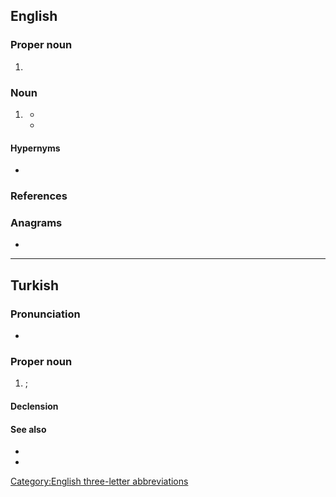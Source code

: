 {{also|abd.|A.B.D.}}
==English==

===Proper noun===
{{en-proper noun}}

# {{non-gloss definition|Airport code for [[Abadan]], [[Iran]].<ref>{{cite-book|last=|first= |authorlink= |coauthors= |editor=Morris, William|others= |title=The American Heritage Dictionary of the English Language|year=1969|url= |format= |accessdate= |accessyear= |accessmonth= |edition= |date= |year_published=1971|month= |publisher=American Heritage Publishing Co., Inc.|location=New York, NY |doi= |isbn=0-395-09066-0|lccn= |ol= |page=1|chapter= |chapterurl= |quote=}}</ref>}}

===Noun===
{{en-noun|-}}

# {{lb|en|academics}} {{abbreviation of|en|all but dissertation|gloss=A description of the status of a [[doctoral]] [[student]] who has completed all [[Ph.D.]] degree requirements except the doctoral [[dissertation]].}}
#* {{quote-book|en|title=Maid in the U.S.A.|passage=Most of my employers knew I was a graduate student, and fortunately, most seemed reluctant to ask me too many questions. Our mutual slience served as a way to deal with the status inconsistency of a house wife with a B.A. hiring a '''ABD''' to clean her house.|year=1992|author=Mary Romero|page=6|isbn=0415906113|chapter=Intersection of Biography and History: My Intellectual Journey|lccn=92-90|publisher=Routledge}}
#* {{quote-journal|en|passage=The most common reason for such episodes is that a student takes a job before completing a thesis, usually after attaining '''ABD''' (all but dissertation) status.|title=So You Want to Earn a Ph.D. in Economics?: How Long Do You Think It Will Take?|work=The Journal of Human Resources|year=2001|page=366|first=John|last=Siegfried|issue=2|volume=36|first2=Wendy|last2=Stock}}

====Hypernyms====
* {{l|en|abt}}

===References===
<references/>

===Anagrams===
* {{anagrams|en|a=abd|ADB|BDA|D.B.A.|DAB|DBA|bad|d/b/a|dab|dba}}

[[Category:English three-letter abbreviations]]

----

==Turkish==

===Pronunciation===
* {{IPA|tr|/aːbeːdeː/}}

===Proper noun===
{{tr-proper noun}}

# {{place|tr|country|cont/North America|t=USA}}; {{initialism of|tr|Amerika Birleşik Devletleri||United States of America|nocap=1|nodot=1}}

====Declension====
{{crh-latin-noun|'nin|'ye|'yi|'de|'den}}

====See also====
* {{l|tr|Amerika}}
* {{l|tr|Amerika Birleşik Devletleri}}